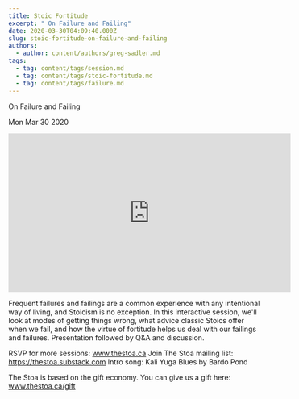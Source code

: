 ```yaml
---
title: Stoic Fortitude
excerpt: " On Failure and Failing"
date: 2020-03-30T04:09:40.000Z
slug: stoic-fortitude-on-failure-and-failing
authors:
  - author: content/authors/greg-sadler.md
tags:
  - tag: content/tags/session.md
  - tag: content/tags/stoic-fortitude.md
  - tag: content/tags/failure.md
---
```




 On Failure and Failing

Mon Mar 30 2020

<iframe width="560" height="315" src="https://www.youtube.com/embed/g8bEA0Qhd48" title="Stoic Fortitude: On Failure and Failing w/ Greg Sadler" frameborder="0" allow="accelerometer; autoplay; clipboard-write; encrypted-media; gyroscope; picture-in-picture" allowfullscreen ></iframe>

Frequent failures and failings are a common experience with any intentional way of living, and Stoicism is no exception.  In this interactive session, we'll look at modes of getting things wrong, what advice classic Stoics offer when we fail, and how the virtue of fortitude helps us deal with our failings and failures. Presentation followed by Q&A and discussion. 

RSVP for more sessions: www.thestoa.ca
Join The Stoa mailing list: https://thestoa.substack.com
Intro song: Kali Yuga Blues by Bardo Pond

The Stoa is based on the gift economy. You can give us a gift here: www.thestoa.ca/gift


